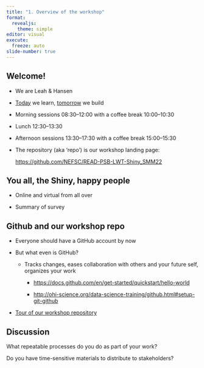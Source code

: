 ```yaml
---
title: "1. Overview of the workshop"
format: 
  revealjs:
    theme: simple
editor: visual
execute:
  freeze: auto
slide-number: true
---
```


## Welcome!

::: incremental
-   We are Leah & Hansen

-   [Today](https://github.com/NEFSC/READ-PSB-LWT-Shiny_SMM22/wiki/Day-1:-Learn) we learn, [tomorrow](https://github.com/NEFSC/READ-PSB-LWT-Shiny_SMM22/wiki/Day-2:-Build) we build

-   Morning sessions 08:30--12:00 with a coffee break 10:00--10:30

-   Lunch 12:30--13:30

-   Afternoon sessions 13:30--17:30 with a coffee break 15:00--15:30

-   The repository (aka 'repo') is our workshop landing page:

    <https://github.com/NEFSC/READ-PSB-LWT-Shiny_SMM22>
:::

## You all, the Shiny, happy people

::: incremental
-   Online and virtual from all over

-   Summary of survey
:::

## Github and our workshop repo

::: incremental
-   Everyone should have a GitHub account by now

-   But what even is GitHub?

    -   Tracks changes, eases collaboration with others and your future self, organizes your work

        -   <https://docs.github.com/en/get-started/quickstart/hello-world>

        -   <http://ohi-science.org/data-science-training/github.html#setup-git-github>

-   [Tour of our workshop repository](https://github.com/NEFSC/READ-PSB-LWT-Shiny_SMM22)
:::

## Discussion

What repeatable processes do you do as part of your work?

Do you have time-sensitive materials to distribute to stakeholders?
